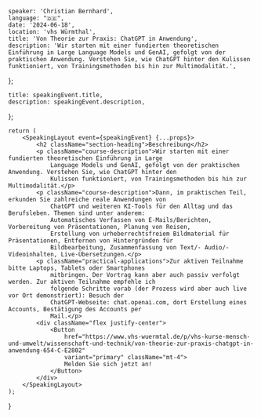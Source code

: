 
    speaker: 'Christian Bernhard',
    language: "🇩🇪",
    date: '2024-06-18',
    location: 'vhs Würmthal',
    title: 'Von Theorie zur Praxis: ChatGPT in Anwendung',
    description: 'Wir starten mit einer fundierten theoretischen Einführung in Large Language Models und GenAI, gefolgt von der praktischen Anwendung. Verstehen Sie, wie ChatGPT hinter den Kulissen funktioniert, von Trainingsmethoden bis hin zur Multimodalität.',
};

    title: speakingEvent.title,
    description: speakingEvent.description,
};

    return (
        <SpeakingLayout event={speakingEvent} {...props}>
            <h2 className="section-heading">Beschreibung</h2>
            <p className="course-description">Wir starten mit einer fundierten theoretischen Einführung in Large
                Language Models und GenAI, gefolgt von der praktischen Anwendung. Verstehen Sie, wie ChatGPT hinter den
                Kulissen funktioniert, von Trainingsmethoden bis hin zur Multimodalität.</p>
            <p className="course-description">Dann, im praktischen Teil, erkunden Sie zahlreiche reale Anwendungen von
                ChatGPT und weiteren KI-Tools für den Alltag und das Berufsleben. Themen sind unter anderem:
                Automatisches Verfassen von E-Mails/Berichten, Vorbereitung von Präsentationen, Planung von Reisen,
                Erstellung von urheberrechtsfreiem Bildmaterial für Präsentationen, Entfernen von Hintergründen für
                Bildbearbeitung, Zusammenfassung von Text/- Audio/- Videoinhalten, Live-Übersetzungen.</p>
            <p className="practical-applications">Zur aktiven Teilnahme bitte Laptops, Tablets oder Smartphones
                mitbringen. Der Vortrag kann aber auch passiv verfolgt werden. Zur aktiven Teilnahme empfehle ich
                folgende Schritte vorab (der Prozess wird aber auch live vor Ort demonstriert): Besuch der
                ChatGPT-Webseite: chat.openai.com, dort Erstellung eines Accounts, Bestätigung des Accounts per
                Mail.</p>
            <div className="flex justify-center">
                <Button
                    href="https://www.vhs-wuermtal.de/p/vhs-kurse-mensch-und-umwelt/wissenschaft-und-technik/von-theorie-zur-praxis-chatgpt-in-anwendung-654-C-E2802"
                    variant="primary" className="mt-4">
                    Melden Sie sich jetzt an!
                </Button>
            </div>
        </SpeakingLayout>
    );
}
